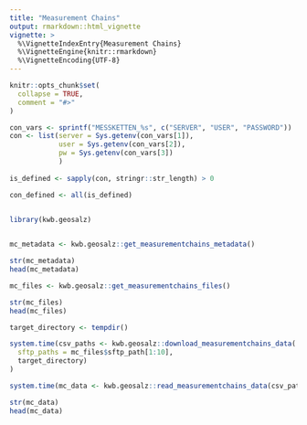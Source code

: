 ```yaml
---
title: "Measurement Chains"
output: rmarkdown::html_vignette
vignette: >
  %\VignetteIndexEntry{Measurement Chains}
  %\VignetteEngine{knitr::rmarkdown}
  %\VignetteEncoding{UTF-8}
---
```


```r
knitr::opts_chunk$set(
  collapse = TRUE,
  comment = "#>"
)

con_vars <- sprintf("MESSKETTEN_%s", c("SERVER", "USER", "PASSWORD"))
con <- list(server = Sys.getenv(con_vars[1]),
            user = Sys.getenv(con_vars[2]),
            pw = Sys.getenv(con_vars[3])
            )
  
is_defined <- sapply(con, stringr::str_length) > 0

con_defined <- all(is_defined)
  
```

```r
library(kwb.geosalz)


mc_metadata <- kwb.geosalz::get_measurementchains_metadata()

str(mc_metadata)
head(mc_metadata)

mc_files <- kwb.geosalz::get_measurementchains_files()

str(mc_files)
head(mc_files)

target_directory <- tempdir()

system.time(csv_paths <- kwb.geosalz::download_measurementchains_data(
  sftp_paths = mc_files$sftp_path[1:10],
  target_directory)
)

system.time(mc_data <- kwb.geosalz::read_measurementchains_data(csv_paths))

str(mc_data)
head(mc_data)
 
```
